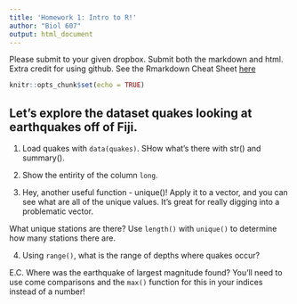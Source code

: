 ```yaml
---
title: 'Homework 1: Intro to R!'
author: "Biol 607"
output: html_document
---
```


Please submit to your given dropbox. Submit both the markdown and html. Extra credit for using github. See the Rmarkdown Cheat Sheet [here](https://rstudio.com/wp-content/uploads/2015/02/rmarkdown-cheatsheet.pdf)

```r
knitr::opts_chunk$set(echo = TRUE)
```

##  Let's explore the dataset quakes looking at earthquakes off of Fiji.

1. Load quakes with `data(quakes)`. SHow what’s there  with str() and summary().

2. Show the entirity of the column `long`.

3. Hey, another useful function - unique()! Apply it to a vector, and you can see what are all of the unique values. It’s great for really digging into a problematic vector. 

What unique stations are there? Use `length()` with `unique()` to determine how many stations there are.

4. Using `range()`, what is the range of depths where quakes occur?

E.C. Where was the earthquake of largest magnitude found? You’ll need to use come comparisons and the `max()` function for this in your indices instead of a number!

